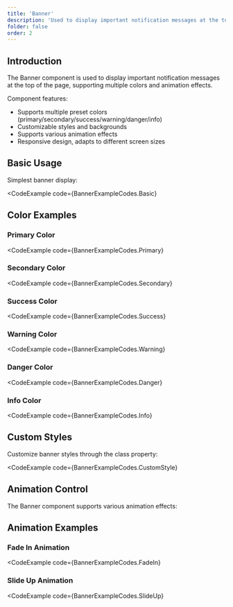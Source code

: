 ```yaml
---
title: 'Banner'
description: 'Used to display important notification messages at the top of the page, supporting multiple colors and animation effects'
folder: false
order: 2
---
```



## Introduction

The Banner component is used to display important notification messages at the top of the page, supporting multiple colors and animation effects.

Component features:
- Supports multiple preset colors (primary/secondary/success/warning/danger/info)
- Customizable styles and backgrounds
- Supports various animation effects
- Responsive design, adapts to different screen sizes

## Basic Usage

Simplest banner display:

<CodeExample
  code={BannerExampleCodes.Basic}
>
  <BannerBasic />
</CodeExample>

## Color Examples

### Primary Color

<CodeExample
  code={BannerExampleCodes.Primary}
>
  <BannerPrimary />
</CodeExample>

### Secondary Color

<CodeExample
  code={BannerExampleCodes.Secondary}
>
  <BannerSecondary />
</CodeExample>

### Success Color

<CodeExample
  code={BannerExampleCodes.Success}
>
  <BannerSuccess />
</CodeExample>

### Warning Color

<CodeExample
  code={BannerExampleCodes.Warning}
>
  <BannerWarning />
</CodeExample>

### Danger Color

<CodeExample
  code={BannerExampleCodes.Danger}
>
  <BannerDanger />
</CodeExample>

### Info Color

<CodeExample
  code={BannerExampleCodes.Info}
>
  <BannerInfo />
</CodeExample>

## Custom Styles

Customize banner styles through the class property:

<CodeExample
  code={BannerExampleCodes.CustomStyle}
>
  <BannerCustomStyle />
</CodeExample>

## Animation Control

The Banner component supports various animation effects:

## Animation Examples

### Fade In Animation

<CodeExample
  code={BannerExampleCodes.FadeIn}
>
  <BannerFadeIn />
</CodeExample>

### Slide Up Animation

<CodeExample
  code={BannerExampleCodes.SlideUp}
>
  <BannerSlideUp />
</CodeExample>